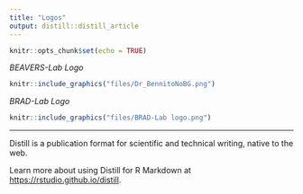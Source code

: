 ```yaml
---
title: "Logos"
output: distill::distill_article
---
```


```r
knitr::opts_chunk$set(echo = TRUE)
```

*BEAVERS-Lab Logo*
```r
knitr::include_graphics("files/Dr_BennitoNoBG.png")
```

*BRAD-Lab Logo*
```r
knitr::include_graphics("files/BRAD-Lab logo.png")
```
---
Distill is a publication format for scientific and technical writing, native to the web. 

Learn more about using Distill for R Markdown at <https://rstudio.github.io/distill>.






